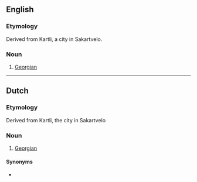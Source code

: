 ==English==

===Etymology===
Derived from Kartli, a city in Sakartvelo.

===Noun===
{{en-noun|?}}

# [[Georgian]]

----

==Dutch==

===Etymology===
Derived from Kartli, the city in Sakartvelo

===Noun===
{{nl-noun|m|-'s|Kartvelietje}}

# [[Georgian]]

====Synonyms====
* {{l|nl|Georgiër}}